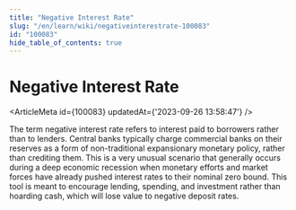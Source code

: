 ```yaml
---
title: "Negative Interest Rate"
slug: "/en/learn/wiki/negativeinterestrate-100083"
id: "100083"
hide_table_of_contents: true
---
```



# Negative Interest Rate

<ArticleMeta id={100083} updatedAt={'2023-09-26 13:58:47'} />
<div className='border-solid border-b border-t-0 my-4 border-[var(--ifm-color-gray-300)]' />

The term negative interest rate refers to interest paid to borrowers rather than to lenders. Central banks typically charge commercial banks on their reserves as a form of non-traditional expansionary monetary policy, rather than crediting them. This is a very unusual scenario that generally occurs during a deep economic recession when monetary efforts and market forces have already pushed interest rates to their nominal zero bound. This tool is meant to encourage lending, spending, and investment rather than hoarding cash, which will lose value to negative deposit rates.
